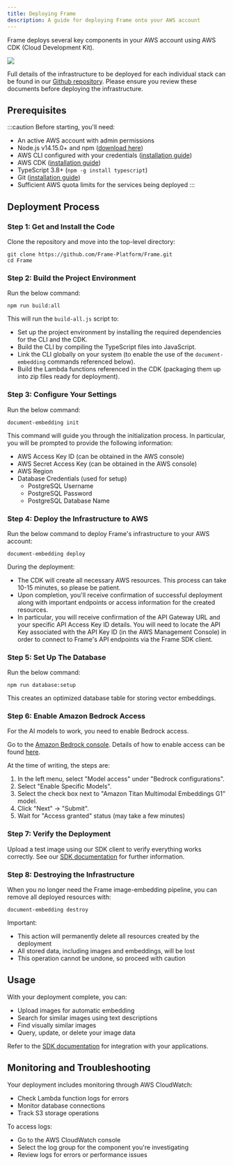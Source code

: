 ```yaml
---
title: Deploying Frame
description: A guide for deploying Frame onto your AWS account
---
```


Frame deploys several key components in your AWS account using AWS CDK (Cloud Development Kit).

<img src={arcdiagram.src} />

Full details of the infrastructure to be deployed for each individual stack can be found in our [Github repository](https://github.com/UntitledCapstoneProj/new/tree/main/docs/stacks). Please ensure you review these documents before deploying the infrastructure.

## Prerequisites

:::caution
Before starting, you'll need:

- An active AWS account with admin permissions
- Node.js v14.15.0+ and npm ([download here](https://nodejs.org/en/download/))
- AWS CLI configured with your credentials ([installation guide](https://docs.aws.amazon.com/cli/latest/userguide/))
- AWS CDK ([installation guide](https://docs.aws.amazon.com/cdk/v2/guide/getting_started.html))
- TypeScript 3.8+ (`npm -g install typescript`)
- Git ([installation guide](https://git-scm.com/book/en/v2/Getting-Started-Installing-Git))
- Sufficient AWS quota limits for the services being deployed
  :::

## Deployment Process

### Step 1: Get and Install the Code

Clone the repository and move into the top-level directory:

```console
git clone https://github.com/Frame-Platform/Frame.git
cd Frame
```

### Step 2: Build the Project Environment

Run the below command:

```console
npm run build:all
```

This will run the `build-all.js` script to:

- Set up the project environment by installing the required dependencies for the CLI and the CDK.
- Build the CLI by compiling the TypeScript files into JavaScript.
- Link the CLI globally on your system (to enable the use of the `document-embedding` commands referenced below).
- Build the Lambda functions referenced in the CDK (packaging them up into zip files ready for deployment).

### Step 3: Configure Your Settings

Run the below command:

```console
document-embedding init
```

This command will guide you through the initialization process. In particular, you will be prompted to provide the following information:

- AWS Access Key ID (can be obtained in the AWS console)
- AWS Secret Access Key (can be obtained in the AWS console)
- AWS Region
- Database Credentials (used for setup)
  - PostgreSQL Username
  - PostgreSQL Password
  - PostgreSQL Database Name

### Step 4: Deploy the Infrastructure to AWS

Run the below command to deploy Frame's infrastructure to your AWS account:

```console
document-embedding deploy
```

During the deployment:

- The CDK will create all necessary AWS resources. This process can take 10-15 minutes, so please be patient.
- Upon completion, you'll receive confirmation of successful deployment along with important endpoints or access information for the created resources.
- In particular, you will receive confirmation of the API Gateway URL and your specific API Access Key ID details. You will need to locate the API Key associated with the API Key ID (in the AWS Management Console) in order to connect to Frame's API endpoints via the Frame SDK client.

### Step 5: Set Up The Database

Run the below command:

```console
npm run database:setup
```

This creates an optimized database table for storing vector embeddings.

### Step 6: Enable Amazon Bedrock Access

For the AI models to work, you need to enable Bedrock access.

Go to the [Amazon Bedrock console](https://console.aws.amazon.com/bedrock). Details of how to enable access can be found [here](https://docs.aws.amazon.com/bedrock/latest/userguide/model-access-modify.html).

At the time of writing, the steps are:

1. In the left menu, select "Model access" under "Bedrock configurations".
2. Select "Enable Specific Models".
3. Select the check box next to "Amazon Titan Multimodal Embeddings G1" model.
4. Click "Next" → "Submit".
5. Wait for "Access granted" status (may take a few minutes)

### Step 7: Verify the Deployment

Upload a test image using our SDK client to verify everything works correctly. See our [SDK documentation](/documentation/sdk/) for further information.

### Step 8: Destroying the Infrastructure

When you no longer need the Frame image-embedding pipeline, you can remove all deployed resources with:

```console
document-embedding destroy
```

Important:

- This action will permanently delete all resources created by the deployment
- All stored data, including images and embeddings, will be lost
- This operation cannot be undone, so proceed with caution

## Usage

With your deployment complete, you can:

- Upload images for automatic embedding
- Search for similar images using text descriptions
- Find visually similar images
- Query, update, or delete your image data

Refer to the [SDK documentation](/documentation/sdk) for integration with your applications.

## Monitoring and Troubleshooting

Your deployment includes monitoring through AWS CloudWatch:

- Check Lambda function logs for errors
- Monitor database connections
- Track S3 storage operations

To access logs:

- Go to the AWS CloudWatch console
- Select the log group for the component you're investigating
- Review logs for errors or performance issues
